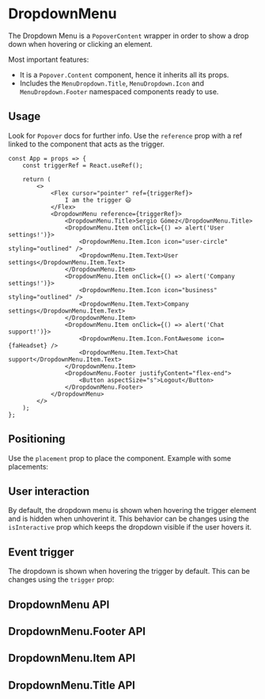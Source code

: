 


<Meta of={DropdownMenuMeta} />

# DropdownMenu

The Dropdown Menu is a `PopoverContent` wrapper in order to show a drop down when hovering or clicking an element.

Most important features:

- It is a `Popover.Content` component, hence it inherits all its props.
- Includes the `MenuDropdown.Title`, `MenuDropdown.Icon` and `MenuDropdown.Footer` namespaced components ready to use.

<Canvas of={DropdownMenuMeta.Playground} />

<Controls />

## Usage

Look for `Popover` docs for further info. Use the `reference` prop with a ref linked to the component that acts as the trigger.

```tsx
const App = props => {
	const triggerRef = React.useRef();

	return (
		<>
			<Flex cursor="pointer" ref={triggerRef}>
				I am the trigger 😄
			</Flex>
			<DropdownMenu reference={triggerRef}>
				<DropdownMenu.Title>Sergio Gómez</DropdownMenu.Title>
				<DropdownMenu.Item onClick={() => alert('User settings!')}>
					<DropdownMenu.Item.Icon icon="user-circle" styling="outlined" />
					<DropdownMenu.Item.Text>User settings</DropdownMenu.Item.Text>
				</DropdownMenu.Item>
				<DropdownMenu.Item onClick={() => alert('Company settings!')}>
					<DropdownMenu.Item.Icon icon="business" styling="outlined" />
					<DropdownMenu.Item.Text>Company settings</DropdownMenu.Item.Text>
				</DropdownMenu.Item>
				<DropdownMenu.Item onClick={() => alert('Chat support!')}>
					<DropdownMenu.Item.Icon.FontAwesome icon={faHeadset} />
					<DropdownMenu.Item.Text>Chat support</DropdownMenu.Item.Text>
				</DropdownMenu.Item>
				<DropdownMenu.Footer justifyContent="flex-end">
					<Button aspectSize="s">Logout</Button>
				</DropdownMenu.Footer>
			</DropdownMenu>
		</>
	);
};
```

## Positioning

Use the `placement` prop to place the component. Example with some placements:

<Canvas>

<Story of={DropdownMenuMeta.LeftStart}/>
<Story of={DropdownMenuMeta.Bottom}/>
<Story of={DropdownMenuMeta.Right}/>
</Canvas>

## User interaction

By default, the dropdown menu is shown when hovering the trigger element and is hidden when unhoverint it. This behavior can be changes using the `isInteractive` prop which keeps the dropdown visible if the user hovers it.

<Canvas>

<Story of={DropdownMenuMeta.NonInteractive}/>
<Story of={DropdownMenuMeta.Interactive}/>
</Canvas>

## Event trigger

The dropdown is shown when hovering the trigger by default. This can be changes using the `trigger` prop:

<Canvas>

<Story of={DropdownMenuMeta.Hover}/>
<Story of={DropdownMenuMeta.Click}/>
</Canvas>

## DropdownMenu API

<ArgTypes of={DropdownMenu} />

## DropdownMenu.Footer API

<ArgTypes of={DropdownMenu.Footer} />

## DropdownMenu.Item API

<ArgTypes of={DropdownMenu.Item} />

## DropdownMenu.Title API

<ArgTypes of={DropdownMenu.Title} />
